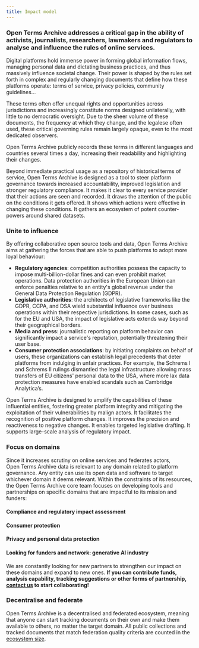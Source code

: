 ```yaml
---
title: Impact model
---
```


### Open Terms Archive addresses a critical gap in the ability of activists, journalists, researchers, lawmakers and regulators to analyse and influence the rules of online services.

Digital platforms hold immense power in forming global information flows, managing personal data and dictating business practices, and thus massively influence societal change. Their power is shaped by the rules set forth in complex and regularly changing documents that define how these platforms operate: terms of service, privacy policies, community guidelines…

These terms often offer unequal rights and opportunities across jurisdictions and increasingly constitute norms designed unilaterally, with little to no democratic oversight. Due to the sheer volume of these documents, the frequency at which they change, and the legalese often used, these critical governing rules remain largely opaque, even to the most dedicated observers.

Open Terms Archive publicly records these terms in different languages and countries several times a day, increasing their readability and highlighting their changes.

Beyond immediate practical usage as a repository of historical terms of service, Open Terms Archive is designed as a tool to steer platform governance towards increased accountability, improved legislation and stronger regulatory compliance.  It makes it clear to every service provider that their actions are seen and recorded. It draws the attention of the public on the conditions it gets offered. It shows which actions were effective in changing these conditions. It gathers an ecosystem of potent counter-powers around shared datasets.

### Unite to influence

By offering collaborative open source tools and data, Open Terms Archive aims at gathering the forces that are able to push platforms to adopt more loyal behaviour:

- **Regulatory agencies**: competition authorities possess the capacity to impose multi-billion-dollar fines and can even prohibit market operations. Data protection authorities in the European Union can enforce penalties relative to an entity's global revenue under the General Data Protection Regulation (GDPR).
- **Legislative authorities**: the architects of legislative frameworks like the GDPR, CCPA, and DSA wield substantial influence over business operations within their respective jurisdictions. In some cases, such as for the EU and USA, the impact of legislative acts extends way beyond their geographical borders.
- **Media and press**: journalistic reporting on platform behavior can significantly impact a service's reputation, potentially threatening their user base.
- **Consumer protection associations**: by initiating complaints on behalf of users, these organizations can establish legal precedents that deter platforms from indulging in unfair practices. For example, the Schrems I and Schrems II rulings dismantled the legal infrastructure allowing mass transfers of EU citizens' personal data to the USA, where more lax data protection measures have enabled scandals such as Cambridge Analytica’s.

Open Terms Archive is designed to amplify the capabilities of these influential entities, fostering greater platform integrity and mitigating the exploitation of their vulnerabilities by malign actors. It facilitates the recognition of positive platform changes. It improves the precision and reactiveness to negative changes. It enables targeted legislative drafting. It supports large-scale analysis of regulatory impact.

### Focus on domains

Since it increases scrutiny on online services and federates actors, Open Terms Archive data is relevant to any domain related to platform governance. Any entity can use its open data and software to target whichever domain it deems relevant. Within the constraints of its resources, the Open Terms Archive core team focuses on developing tools and partnerships on specific domains that are impactful to its mission and funders:

#### <Link href="/domain/compliance">Compliance and regulatory impact assessment</Link>
#### <Link href="/domain/consumer-protection">Consumer protection</Link>
#### <Link href="/domain/privacy">Privacy and personal data protection</Link>
#### Looking for funders and network: generative AI industry

We are constantly looking for new partners to strengthen our impact on these domains and expand to new ones. **If you can contribute funds, analysis capability, tracking suggestions or other forms of partnership, [contact us](contact@opentermsarchive.org) to start collaborating!**

### Decentralise and federate

Open Terms Archive is a decentralised and federated ecosystem, meaning that anyone can start tracking documents on their own and make them available to others, no matter the target domain. All public collections and tracked documents that match federation quality criteria are counted in the [ecosystem size](/stats).
